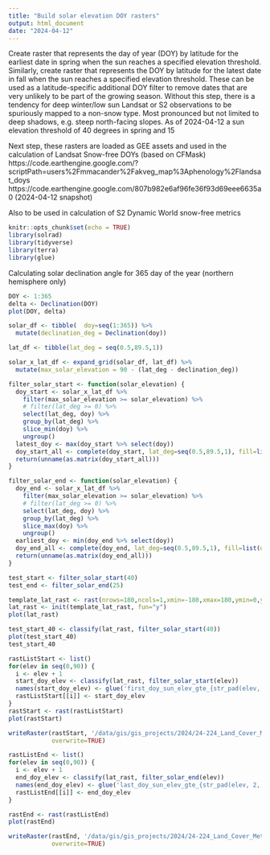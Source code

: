 ```yaml
---
title: "Build solar elevation DOY rasters"
output: html_document
date: "2024-04-12"
---
```


Create raster that represents the day of year (DOY) by latitude for the earliest date in spring when the sun reaches a specified elevation threshold.
Similarly, create raster that represents the DOY by latitude for the latest date in fall when the sun reaches a specified elevation threshold.
These can be used as a latitude-specific additional DOY filter to remove dates that are very unlikely to be part of the growing season. 
Without this step, there is a tendency for deep winter/low sun Landsat or S2 observations to be spuriously mapped to a non-snow type.
Most pronounced but not limited to deep shadows, e.g. steep north-facing slopes.
As of 2024-04-12 a sun elevation threshold of 40 degrees in spring and 15

Next step, these rasters are loaded as GEE assets and used in the calculation of Landsat Snow-free DOYs (based on CFMask)
https://code.earthengine.google.com/?scriptPath=users%2Fmmacander%2Fakveg_map%3Aphenology%2Flandsat_doys
https://code.earthengine.google.com/807b982e6af96fe36f93d69eee6635a0 (2024-04-12 snapshot)

Also to be used in calculation of S2 Dynamic World snow-free metrics
```r
knitr::opts_chunk$set(echo = TRUE)
library(solrad)
library(tidyverse)
library(terra)
library(glue)
```

Calculating solar declination angle for 365 day of the year (northern hemisphere only)
```r
DOY <- 1:365
delta <- Declination(DOY)
plot(DOY, delta)

solar_df <- tibble(  doy=seq(1:365)) %>%
  mutate(declination_deg = Declination(doy))

lat_df <- tibble(lat_deg = seq(0.5,89.5,1))

solar_x_lat_df <- expand_grid(solar_df, lat_df) %>%
  mutate(max_solar_elevation = 90 - (lat_deg - declination_deg))

```

```r
filter_solar_start <- function(solar_elevation) {
  doy_start <- solar_x_lat_df %>%
    filter(max_solar_elevation >= solar_elevation) %>%
    # filter(lat_deg >= 0) %>%
    select(lat_deg, doy) %>%
    group_by(lat_deg) %>%
    slice_min(doy) %>%
    ungroup()
  latest_doy <- max(doy_start %>% select(doy))
  doy_start_all <- complete(doy_start, lat_deg=seq(0.5,89.5,1), fill=list(doy=latest_doy))
  return(unname(as.matrix(doy_start_all)))
}

filter_solar_end <- function(solar_elevation) {
  doy_end <- solar_x_lat_df %>%
    filter(max_solar_elevation >= solar_elevation) %>%
    # filter(lat_deg >= 0) %>%
    select(lat_deg, doy) %>%
    group_by(lat_deg) %>%
    slice_max(doy) %>%
    ungroup()
  earliest_doy <- min(doy_end %>% select(doy))
  doy_end_all <- complete(doy_end, lat_deg=seq(0.5,89.5,1), fill=list(doy=earliest_doy))
  return(unname(as.matrix(doy_end_all)))
}

test_start <- filter_solar_start(40)
test_end <- filter_solar_end(25)

```


```r
template_lat_rast <- rast(nrows=180,ncols=1,xmin=-180,xmax=180,ymin=0,ymax=90,crs='EPSG:4326',resolution=c(360,1))
lat_rast <- init(template_lat_rast, fun="y")
plot(lat_rast)

test_start_40 <- classify(lat_rast, filter_solar_start(40))
plot(test_start_40)
test_start_40

rastListStart <- list()
for(elev in seq(0,90)) {
  i <- elev + 1
  start_doy_elev <- classify(lat_rast, filter_solar_start(elev))
  names(start_doy_elev) <- glue('first_doy_sun_elev_gte_{str_pad(elev, 2, "left", "0")}deg')
  rastListStart[[i]] <- start_doy_elev
}
rastStart <- rast(rastListStart)
plot(rastStart)

writeRaster(rastStart, '/data/gis/gis_projects/2024/24-224_Land_Cover_Metrics_Susitna_Wolf/solar_doys/nhem_earliest_doy_solar_elevation_v20240411.tif',
            overwrite=TRUE)

rastListEnd <- list()
for(elev in seq(0,90)) {
  i <- elev + 1
  end_doy_elev <- classify(lat_rast, filter_solar_end(elev))
  names(end_doy_elev) <- glue('last_doy_sun_elev_gte_{str_pad(elev, 2, "left", "0")}deg')
  rastListEnd[[i]] <- end_doy_elev
}

rastEnd <- rast(rastListEnd)
plot(rastEnd)

writeRaster(rastEnd, '/data/gis/gis_projects/2024/24-224_Land_Cover_Metrics_Susitna_Wolf/solar_doys/nhem_latest_doy_solar_elevation_v20240411.tif',
            overwrite=TRUE)

```